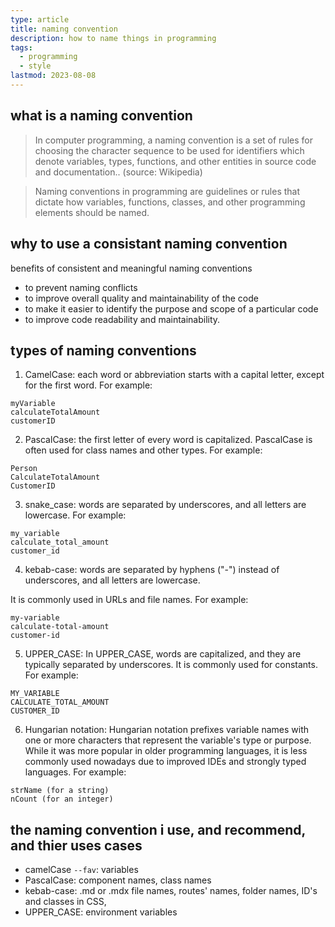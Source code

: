 ```yaml
---
type: article
title: naming convention
description: how to name things in programming
tags:
  - programming
  - style
lastmod: 2023-08-08
---
```


## what is a naming convention

> In computer programming, a naming convention is a set of rules for choosing the character sequence to be used for identifiers which denote variables, types, functions, and other entities in source code and documentation.. (source: Wikipedia)

> Naming conventions in programming are guidelines or rules that dictate how variables, functions, classes, and other programming elements should be named.

## why to use a consistant naming convention

benefits of consistent and meaningful naming conventions

- to prevent naming conflicts
- to improve overall quality and maintainability of the code
- to make it easier to identify the purpose and scope of a particular code
- to improve code readability and maintainability.

## types of naming conventions

1. CamelCase: each word or abbreviation starts with a capital letter, except for the first word. For example:

```
myVariable
calculateTotalAmount
customerID
```

2. PascalCase: the first letter of every word is capitalized. PascalCase is often used for class names and other types. For example:

```
Person
CalculateTotalAmount
CustomerID
```

3. snake_case: words are separated by underscores, and all letters are lowercase. For example:

```
my_variable
calculate_total_amount
customer_id
```

4. kebab-case: words are separated by hyphens ("-") instead of underscores, and all letters are lowercase.

It is commonly used in URLs and file names. For example:

```
my-variable
calculate-total-amount
customer-id
```

5. UPPER_CASE: In UPPER_CASE, words are capitalized, and they are typically separated by underscores. It is commonly used for constants. For example:

```
MY_VARIABLE
CALCULATE_TOTAL_AMOUNT
CUSTOMER_ID
```

6. Hungarian notation: Hungarian notation prefixes variable names with one or more characters that represent the variable's type or purpose. While it was more popular in older programming languages, it is less commonly used nowadays due to improved IDEs and strongly typed languages. For example:

```
strName (for a string)
nCount (for an integer)
```

## the naming convention i use, and recommend, and thier uses cases

- camelCase `--fav`: variables
- PascalCase: component names, class names
- kebab-case: .md or .mdx file names, routes' names, folder names, ID's and classes in CSS,
- UPPER_CASE: environment variables
